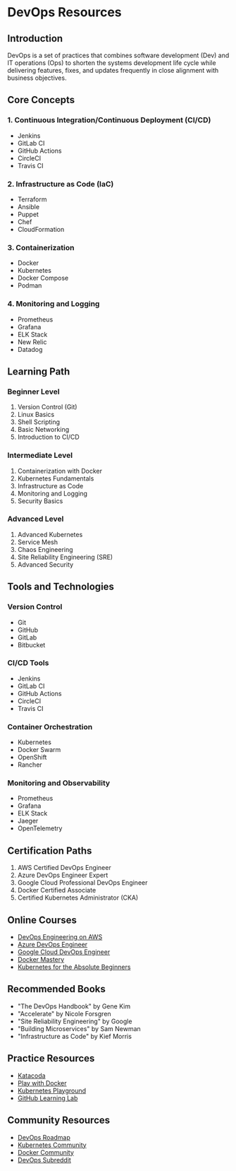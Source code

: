 # DevOps Resources

## Introduction
DevOps is a set of practices that combines software development (Dev) and IT operations (Ops) to shorten the systems development life cycle while delivering features, fixes, and updates frequently in close alignment with business objectives.

## Core Concepts

### 1. Continuous Integration/Continuous Deployment (CI/CD)
- Jenkins
- GitLab CI
- GitHub Actions
- CircleCI
- Travis CI

### 2. Infrastructure as Code (IaC)
- Terraform
- Ansible
- Puppet
- Chef
- CloudFormation

### 3. Containerization
- Docker
- Kubernetes
- Docker Compose
- Podman

### 4. Monitoring and Logging
- Prometheus
- Grafana
- ELK Stack
- New Relic
- Datadog

## Learning Path

### Beginner Level
1. Version Control (Git)
2. Linux Basics
3. Shell Scripting
4. Basic Networking
5. Introduction to CI/CD

### Intermediate Level
1. Containerization with Docker
2. Kubernetes Fundamentals
3. Infrastructure as Code
4. Monitoring and Logging
5. Security Basics

### Advanced Level
1. Advanced Kubernetes
2. Service Mesh
3. Chaos Engineering
4. Site Reliability Engineering (SRE)
5. Advanced Security

## Tools and Technologies

### Version Control
- Git
- GitHub
- GitLab
- Bitbucket

### CI/CD Tools
- Jenkins
- GitLab CI
- GitHub Actions
- CircleCI
- Travis CI

### Container Orchestration
- Kubernetes
- Docker Swarm
- OpenShift
- Rancher

### Monitoring and Observability
- Prometheus
- Grafana
- ELK Stack
- Jaeger
- OpenTelemetry

## Certification Paths
1. AWS Certified DevOps Engineer
2. Azure DevOps Engineer Expert
3. Google Cloud Professional DevOps Engineer
4. Docker Certified Associate
5. Certified Kubernetes Administrator (CKA)

## Online Courses
- [DevOps Engineering on AWS](https://aws.amazon.com/training/course-descriptions/devops-engineering/)
- [Azure DevOps Engineer](https://learn.microsoft.com/en-us/training/paths/azure-devops/)
- [Google Cloud DevOps Engineer](https://cloud.google.com/training/courses)
- [Docker Mastery](https://www.udemy.com/course/docker-mastery/)
- [Kubernetes for the Absolute Beginners](https://www.udemy.com/course/learn-kubernetes/)

## Recommended Books
- "The DevOps Handbook" by Gene Kim
- "Accelerate" by Nicole Forsgren
- "Site Reliability Engineering" by Google
- "Building Microservices" by Sam Newman
- "Infrastructure as Code" by Kief Morris

## Practice Resources
- [Katacoda](https://www.katacoda.com/)
- [Play with Docker](https://labs.play-with-docker.com/)
- [Kubernetes Playground](https://kubernetes.io/docs/tutorials/kubernetes-basics/playground/)
- [GitHub Learning Lab](https://lab.github.com/)

## Community Resources
- [DevOps Roadmap](https://roadmap.sh/devops)
- [Kubernetes Community](https://kubernetes.io/community/)
- [Docker Community](https://www.docker.com/community)
- [DevOps Subreddit](https://www.reddit.com/r/devops/) 